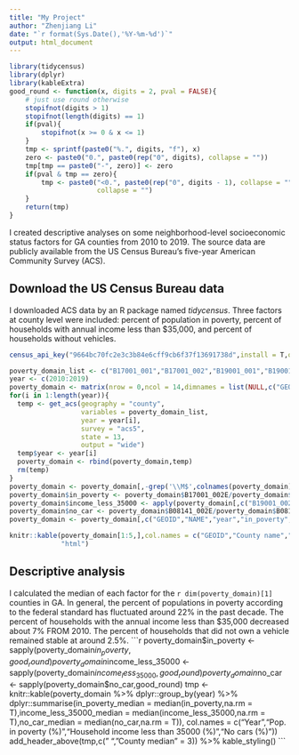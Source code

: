 ---
title: "My Project"
author: "Zhenjiang Li"
date: "`r format(Sys.Date(),'%Y-%m-%d')`"
output: html_document
---
```{r, libraries-functions,echo = FALSE,message = FALSE,warning = FALSE}
library(tidycensus)
library(dplyr)
library(kableExtra)
good_round <- function(x, digits = 2, pval = FALSE){
    # just use round otherwise
    stopifnot(digits > 1)
    stopifnot(length(digits) == 1)
    if(pval){
        stopifnot(x >= 0 & x <= 1)
    }
    tmp <- sprintf(paste0("%.", digits, "f"), x)
    zero <- paste0("0.", paste0(rep("0", digits), collapse = ""))
    tmp[tmp == paste0("-", zero)] <- zero
    if(pval & tmp == zero){
        tmp <- paste0("<0.", paste0(rep("0", digits - 1), collapse = ""), "1", 
                      collapse = "")
    }
    return(tmp)
}
```
I created descriptive analyses on some neighborhood-level socioeconomic status factors for GA counties from 2010 to 2019. The source data are publicly available from the US Census Bureau's five-year American Community Survey (ACS).

## Download the US Census Bureau data
I downloaded ACS data by an R package named _tidycensus_. Three factors at county level were included: percent of population in poverty, percent of households with annual income less than $35,000, and percent of households without vehicles. 
```{r,load-online-data,echo = FALSE,message=FALSE}
census_api_key("9664bc70fc2e3c3b84e6cff9cb6f37f13691738d",install = T,overwrite = T) #apply my API key

poverty_domain_list <- c("B17001_001","B17001_002","B19001_001","B19001_002","B19001_003","B19001_004","B19001_005","B19001_006","B19001_007","B08141_001","B08141_002")
year <- c(2010:2019)
poverty_domain <- matrix(nrow = 0,ncol = 14,dimnames = list(NULL,c("GEOID","NAME",poverty_domain_list,"year")))
for(i in 1:length(year)){
  temp <- get_acs(geography = "county",
                  variables = poverty_domain_list,
                  year = year[i],
                  survey = "acs5",
                  state = 13,
                  output = "wide")
  temp$year <- year[i]
  poverty_domain <- rbind(poverty_domain,temp)
  rm(temp)
}
poverty_domain <- poverty_domain[,-grep('\\M$',colnames(poverty_domain))]
poverty_domain$in_poverty <- poverty_domain$B17001_002E/poverty_domain$B17001_001E * 100
poverty_domain$income_less_35000 <- apply(poverty_domain[,c("B19001_002E","B19001_003E","B19001_004E","B19001_005E","B19001_006E","B19001_007E")],1,sum)/poverty_domain$B19001_001E * 100
poverty_domain$no_car <- poverty_domain$B08141_002E/poverty_domain$B08141_001E * 100
poverty_domain <- poverty_domain[,c("GEOID","NAME","year","in_poverty","income_less_35000","no_car")]
```
```{r,get-a-look-at-data-in-dataframe,echo = FALSE}
knitr::kable(poverty_domain[1:5,],col.names = c("GEOID","County name","Year","Pop. in poverty (%)","Household income less than 35000 (%)","No cars (%)"),
             "html")
```
## Descriptive analysis
I calculated the median of each factor for the `r dim(poverty_domain)[1]` counties in GA. In general, the percent of populations in poverty according to the federal standard has fluctuated around 22% in the past decade. The percent of households with the annual income less than $35,000 decreased about 7% FROM 2010. The percent of households that did not own a vehicle remained stable at around 2.5%.
```{r,table,echo=FALSE,message=FALSE,warning=FALSE}
poverty_domain$in_poverty <- sapply(poverty_domain$in_poverty,good_round)
poverty_domain$income_less_35000 <- sapply(poverty_domain$income_less_35000,good_round)
poverty_domain$no_car <- sapply(poverty_domain$no_car,good_round)
tmp <- knitr::kable(poverty_domain %>%
               dplyr::group_by(year) %>%
               dplyr::summarise(in_poverty_median = median(in_poverty,na.rm = T),income_less_35000_median = median(income_less_35000,na.rm = T),no_car_median = median(no_car,na.rm = T)),
             col.names = c("Year","Pop. in poverty (%)","Household income less than 35000 (%)","No cars (%)"))
add_header_above(tmp,c(" ","County median" = 3)) %>%
  kable_styling()
```   